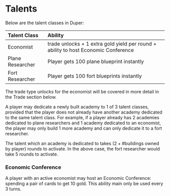 # Talents

Below are the talent classes in Duper:

| Talent Class     | Ability                                                                            |
| :--------------- | :--------------------------------------------------------------------------------- |
| Economist        | trade unlocks + 1 extra gold yield per round + ability to host Economic Conference |
| Plane Researcher | Player gets 100 plane blueprint instantly                                          |
| Fort Researcher  | Player gets 100 fort blueprints instantly                                          |

The trade type unlocks for the economist will be covered in more detail in the Trade section below.

A player may dedicate a newly built academy to 1 of 3 talent classes, provided that the player does not already have another academy dedicated to the same talent class. For example, if a player already has 2 academies dedicated to plane researchers and 1 academy dedicated to an economist, the player may only build 1 more academy and can only dedicate it to a fort researcher.

The talent which an academy is dedicated to takes $(2 + \# \text{buildings owned by player})$ rounds to activate. In the above case, the fort researcher would take 5 rounds to activate.

### Economic Conference

A player with an active economist may host an Economic Conference: spending a pair of cards to get 10 gold. This ability main only be used every 3 turns.
